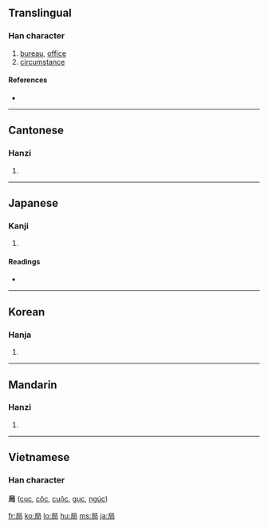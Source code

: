 ==Translingual==
{{stroke order|type=bw}}
===Han character===
{{Han char|rn=44|rad=尸|as=04|sn=7|four=7722<sub>7</sub>|canj=尸尸口 (SSR)}}

# [[bureau]], [[office]]
# [[circumstance]]

====References====
* {{Han ref|kx=0300.220|dkj=07653|dj=0596.150|hdz=20967.080|uh=5C40|ud=23616|bh=A7BD|bd=42941}}

----

==Cantonese==

===Hanzi===
{{yue-hanzi|jyut=|y=guk6}}

# {{defn|Cantonese}}

----

==Japanese==

===Kanji===
{{ja-kanji|grade=3|rs=尸04}}

# {{defn|Japanese}}

====Readings====
* {{ja-readings|on=[[きょく]] (kyoku)|kun=[[つぼね]] (tsubone), [[しきる]] (shikiru)}}

----

==Korean==

===Hanja===
{{ko-hanja|hangeul=국|rv=guk|mr=kuk}}

# {{defn|Korean}}

----

==Mandarin==

===Hanzi===
{{cmn-hanzi|pin=[[jī]] ([[ji1]]), [[jú]] ([[ju2]])|wg=chi<sup>1</sup>, chü<sup>2</sup>}}

# {{defn|Mandarin}}

----

==Vietnamese==
===Han character===
'''局''' ([[cục]], [[cộc]], [[cuộc]], [[gục]], [[ngúc]])

[[fr:局]]
[[ko:局]]
[[lo:局]]
[[hu:局]]
[[ms:局]]
[[ja:局]]